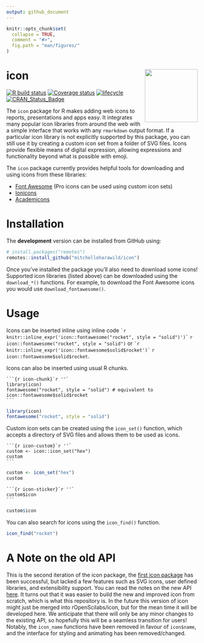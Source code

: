```yaml
---
output: github_document
---
```


<!-- README.md is generated from README.Rmd. Please edit that file -->

```r
knitr::opts_chunk$set(
  collapse = TRUE,
  comment = "#>",
  fig.path = "man/figures/"
)
```

# icon <a href='https://pkg.mitchelloharawild.com/icon'><img src='man/figures/logo.svg' align="right" height="139" /></a>

[![R build status](https://github.com/mitchelloharawild/icon/workflows/R-CMD-check/badge.svg)](https://github.com/mitchelloharawild/icon/actions?workflow=R-CMD-check)
[![Coverage status](https://codecov.io/gh/mitchelloharawild/icon/branch/master/graph/badge.svg)](https://codecov.io/gh/mitchelloharawild/icon?branch=master)
[![lifecycle](https://img.shields.io/badge/lifecycle-experimental-orange.svg)](https://www.tidyverse.org/lifecycle/#experimental)
[![CRAN_Status_Badge](http://www.r-pkg.org/badges/version/icon)](https://cran.r-project.org/package=icon)
<!-- [![Downloads](http://cranlogs.r-pkg.org/badges/icon?color=brightgreen)](https://cran.r-project.org/package=icon) -->

The `icon` package for R makes adding web icons to reports, presentations and apps easy. It integrates many popular icon libraries from around the web with a simple interface that works with any `rmarkdown` output format. If a particular icon library is not explicitly supported by this package, you can still use it by creating a custom icon set from a folder of SVG files. Icons provide flexible means of digital expression, allowing expressions and functionality beyond what is possible with emoji.

The `icon` package currently provides helpful tools for downloading and using icons from these libraries:

* [Font Awesome](https://github.com/FortAwesome/Font-Awesome/) (Pro icons can be used using custom icon sets)
* [Ionicons](https://github.com/ionic-team/ionicons/)
* [Academicons](https://github.com/jpswalsh/academicons)

# Installation

The **development** version can be installed from GitHub using:

```r
# install.packages("remotes")
remotes::install_github("mitchelloharawild/icon")
```

Once you've installed the package you'll also need to download some icons! Supported icon libraries (listed above) can be downloaded using the `download_*()` functions. For example, to download the Font Awesome icons you would use `download_fontawesome()`.

# Usage

Icons can be inserted inline using inline code `` `r knitr::inline_expr('icon::fontawesome("rocket", style = "solid")')` `` `r icon::fontawesome("rocket", style = "solid")` or `` `r knitr::inline_expr('icon::fontawesome$solid$rocket')` `` `r icon::fontawesome$solid$rocket`.

Icons can also be inserted using usual R chunks.

````
```{r icon-chunk}`r ''`
library(icon)
fontawesome("rocket", style = "solid") # equivalent to icon::fontawesome$solid$rocket
```
````
```r
library(icon)
fontawesome("rocket", style = "solid")
```

Custom icon sets can be created using the `icon_set()` function, which accepts a directory of SVG files and allows them to be used as icons.

````
```{r icon-custom}`r ''`
custom <- icon::icon_set("hex")
custom
```
````
```r
custom <- icon_set("hex")
custom
```

````
```{r icon-sticker}`r ''`
custom$icon
```
````
```r
custom$icon
```

You can also search for icons using the `icon_find()` function.

```r
icon_find("rocket")
```


# A Note on the old API

This is the second iteration of the icon package, the [first icon package](https://github.com/ropenscilabs/icon) has been successful, but lacked a few features such as SVG icons, user defined libraries, and extensibility support. You can read the notes on the new API [here](https://github.com/ropenscilabs/icon/issues/19). It turns out that it was easier to build the new and improved icon from scratch, which is what this repository is. In the future this version of icon might just be merged into rOpenScilabs/icon, but for the mean time it will be developed here. We anticipate that there will only be any minor changes to the existing API, so hopefully this will be a seamless transition for users! Notably, the `icon_name` functions have been removed in favour of `icon$name`, and the interface for styling and animating has been removed/changed.

